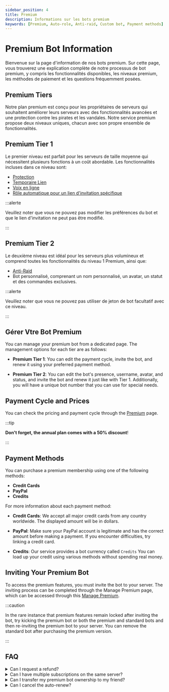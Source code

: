 ```yaml
---
sidebar_position: 4
title: Premium
description: Informations sur les bots premium
keywords: [Premium, Auto-role, Anti-raid, Custom bot, Payment methods] 
---
```


# Premium Bot Information

Bienvenue sur la page d'information de nos bots premium. Sur cette page, vous trouverez une explication complète de notre processus de bot premium, y compris les fonctionnalités disponibles, les niveaux premium, les méthodes de paiement et les questions fréquemment posées.

## Premium Tiers

Notre plan premium est conçu pour les propriétaires de serveurs qui souhaitent améliorer leurs serveurs avec des fonctionnalités avancées et une protection contre les pirates et les vandales. Notre service premium propose deux niveaux uniques, chacun avec son propre ensemble de fonctionnalités.

## Premium Tier 1

Le premier niveau est parfait pour les serveurs de taille moyenne qui nécessitent plusieurs fonctions à un coût abordable. Les fonctionnalités incluses dans ce niveau sont:

- [Protection](/modules/vip_protection.mdx)
- [Temporaire Lien](/modules/temp_link.mdx) 
- [Voix en ligne](/modules/voice_online.mdx)
- [Rôle automatique pour un lien d'invitation spécifique](/modules/auto_role.mdx)

:::alerte

Veuillez noter que vous ne pouvez pas modifier les préférences du bot et que le lien d'invitation ne peut pas être modifié.

:::

## Premium Tier 2

Le deuxième niveau est idéal pour les serveurs plus volumineux et comprend toutes les fonctionnalités du niveau 1 Premium, ainsi que:

- [Anti-Raid](/modules/anti_raid.mdx)
- Bot personnalisé, comprenant un nom personnalisé, un avatar, un statut et des commandes exclusives.

:::alerte

Veuillez noter que vous ne pouvez pas utiliser de jeton de bot facultatif avec ce niveau.

:::

## Gérer Vtre Bot Premium

You can manage your premium bot from a dedicated page. The management options for each tier are as follows:

- **Premium Tier 1**: You can edit the payment cycle, invite the bot, and renew it using your preferred payment method.

- **Premium Tier 2**: You can edit the bot's presence, username, avatar, and status, and invite the bot and renew it just like with Tier 1. Additionally, you will have a unique bot number that you can use for special needs.

## Payment Cycle and Prices

You can check the pricing and payment cycle through the [Premium](https://probot.io/premium) page. 

:::tip 

__Don't forget, the annual plan comes with a 50% discount__!

:::

## Payment Methods

You can purchase a premium membership using one of the following methods:

- **Credit Cards**
- **PayPal**
- **Credits**

For more information about each payment method:

- **__Credit Cards__**: We accept all major credit cards from any country worldwide. The displayed amount will be in dollars. 

- **__PayPal__**: Make sure your PayPal account is legitimate and has the correct amount before making a payment. If you encounter difficulties, try linking a credit card.

- **__Credits__**: Our service provides a bot currency called `Credits` You can load up your credit using various methods without spending real money.

## Inviting Your Premium Bot

To access the premium features, you must invite the bot to your server. The inviting process can be completed through the Manage Premium page, which can be accessed through this [Manage Premium](https://probot.io/premium/manage). 

:::caution 

In the rare instance that premium features remain locked after inviting the bot, try kicking the premium bot or both the premium and standard bots and then re-inviting the premium bot to your server. You can remove the standard bot after purchasing the premium version. 

:::

## FAQ

<details>
<summary>Can I request a refund?</summary>

Yes, you can. However, you must first review the refund policy and request a refund within seven days of the initial purchase date for a reasonable reason.

</details>

<details>

<summary>Can I have multiple subscriptions on the same server?</summary>

No, you can only have one premium bot per server.

</details>

<details>

<summary> Can I transfer my premium bot ownership to my friend?</summary>

Yes, you can! However, this is limited to the `Tier 2` plan.


</details>


<details>

<summary>Can I cancel the auto-renew?</summary>

Yes, you indeed can! Through the manage premium page and click on cancel.


</details>
